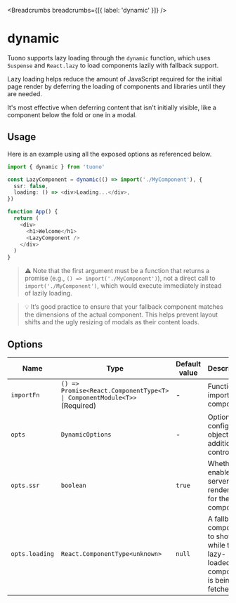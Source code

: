 
<MetaTags
  title="Tuono - dynamic"
  canonical="https://tuono.dev/documentation/functions/dynamic"
  description="Lazy load components using the 'dynamic' function"
/>


<Breadcrumbs breadcrumbs={[{ label: 'dynamic' }]} />

# dynamic

Tuono supports lazy loading through the `dynamic` function, which uses `Suspense` and `React.lazy` to load components lazily with fallback support.

Lazy loading helps reduce the amount of JavaScript required for the initial page render by deferring the loading of components and libraries until they are needed.

It's most effective when deferring content that isn't initially visible, like a component below the fold or one in a modal.

## Usage

Here is an example using all the exposed options as referenced below.

```typescript jsx
import { dynamic } from 'tuono'

const LazyComponent = dynamic(() => import('./MyComponent'), {
  ssr: false,
  loading: () => <div>Loading...</div>,
})

function App() {
  return (
    <div>
      <h1>Welcome</h1>
      <LazyComponent />
    </div>
  )
}
```

> ⚠️ Note that the first argument must be a function that returns a promise (e.g., `() => import('./MyComponent')`), not a direct call to `import('./MyComponent')`, which would execute immediately instead of lazily loading.

> 💡 It’s good practice to ensure that your fallback component matches the dimensions of the actual component. This helps prevent layout shifts and the ugly resizing of modals as their content loads.

## Options

| Name           | Type                                                                     | Default value | Description                                                                    |
| -------------- | ------------------------------------------------------------------------ | ------------- | ------------------------------------------------------------------------------ |
| `importFn`     | `() => Promise<React.ComponentType<T> \| ComponentModule<T>>` (Required) | -             | Function to import your component.                                             |
| `opts`         | `DynamicOptions`                                                         | -             | Optional config object for additional control.                                 |
| `opts.ssr`     | `boolean`                                                                | `true`        | Whether to enable server-side rendering for the component.                     |
| `opts.loading` | `React.ComponentType<unknown>`                                           | `null`        | A fallback component to show while the lazy-loaded component is being fetched. |
